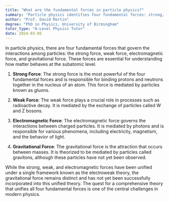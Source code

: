 ```yaml
---
title: "What are the fundamental forces in particle physics?"
summary: "Particle physics identifies four fundamental forces: strong, weak, electromagnetic, and gravitational, which govern the interactions and behaviors of subatomic particles in the universe."
author: "Prof. David Martin"
degree: "PhD in Physics, University of Birmingham"
tutor_type: "A-Level Physics Tutor"
date: 2024-03-05
---
```


In particle physics, there are four fundamental forces that govern the interactions among particles: the strong force, weak force, electromagnetic force, and gravitational force. These forces are essential for understanding how matter behaves at the subatomic level.

1. **Strong Force**: The strong force is the most powerful of the four fundamental forces and is responsible for binding protons and neutrons together in the nucleus of an atom. This force is mediated by particles known as gluons.

2. **Weak Force**: The weak force plays a crucial role in processes such as radioactive decay. It is mediated by the exchange of particles called W and Z bosons.

3. **Electromagnetic Force**: The electromagnetic force governs the interactions between charged particles. It is mediated by photons and is responsible for various phenomena, including electricity, magnetism, and the behavior of light.

4. **Gravitational Force**: The gravitational force is the attraction that occurs between masses. It is theorized to be mediated by particles called gravitons, although these particles have not yet been observed.

While the strong, weak, and electromagnetic forces have been unified under a single framework known as the electroweak theory, the gravitational force remains distinct and has not yet been successfully incorporated into this unified theory. The quest for a comprehensive theory that unifies all four fundamental forces is one of the central challenges in modern physics.
    